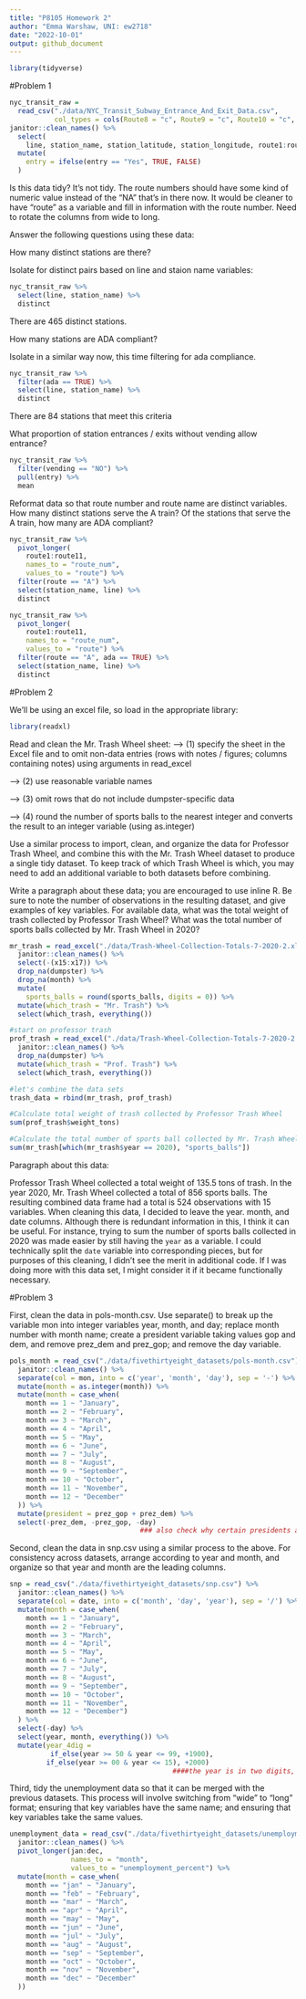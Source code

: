 ```yaml
---
title: "P8105 Homework 2"
author: "Emma Warshaw, UNI: ew2718"
date: "2022-10-01"
output: github_document
---
```

```r
library(tidyverse)
```

#Problem 1
```r
nyc_transit_raw = 
  read_csv("./data/NYC_Transit_Subway_Entrance_And_Exit_Data.csv",
           col_types = cols(Route8 = "c", Route9 = "c", Route10 = "c", Route11 = "c")) %>%  
janitor::clean_names() %>% 
  select(
    line, station_name, station_latitude, station_longitude, route1:route11, entry, vending, entrance_type, ada) %>% 
  mutate(
    entry = ifelse(entry == "Yes", TRUE, FALSE) 
  )
```

Is this data tidy? 
It's not tidy.  The route numbers should have some kind of numeric value instead of the "NA" that's in there now.  It would be cleaner to have "route" as a variable and fill in information with the route number.  Need to rotate the columns from wide to long.

Answer the following questions using these data: 

How many distinct stations are there? 

Isolate for distinct pairs based on line and staion name variables: 

```r
nyc_transit_raw %>% 
  select(line, station_name) %>% 
  distinct
```
There are 465 distinct stations. 

How many stations are ADA compliant? 

Isolate in a similar way now, this time filtering for ada compliance.

```r
nyc_transit_raw %>% 
  filter(ada == TRUE) %>% 
  select(line, station_name) %>% 
  distinct
```
There are 84 stations that meet this criteria

What proportion of station entrances / exits without vending allow entrance? 

```r
nyc_transit_raw %>% 
  filter(vending == "NO") %>% 
  pull(entry) %>% 
  mean
```

Reformat data so that route number and route name are distinct variables. How many distinct stations serve the A train? Of the stations that serve the A train, how many are ADA compliant?
```r
nyc_transit_raw %>% 
  pivot_longer(
    route1:route11,
    names_to = "route_num",
    values_to = "route") %>% 
  filter(route == "A") %>% 
  select(station_name, line) %>% 
  distinct

nyc_transit_raw %>% 
  pivot_longer(
    route1:route11,
    names_to = "route_num",
    values_to = "route") %>% 
  filter(route == "A", ada == TRUE) %>% 
  select(station_name, line) %>% 
  distinct
```

#Problem 2

We'll be using an excel file, so load in the appropriate library: 

```r
library(readxl)
```

Read and clean the Mr. Trash Wheel sheet: 
--> (1) specify the sheet in the Excel file and to omit non-data entries (rows with notes / figures; columns containing notes) using arguments in read_excel

--> (2) use reasonable variable names

--> (3) omit rows that do not include dumpster-specific data

--> (4) round the number of sports balls to the nearest integer and converts the result to an integer variable (using as.integer)

Use a similar process to import, clean, and organize the data for Professor Trash Wheel, and combine this with the Mr. Trash Wheel dataset to produce a single tidy dataset. To keep track of which Trash Wheel is which, you may need to add an additional variable to both datasets before combining.

Write a paragraph about these data; you are encouraged to use inline R. Be sure to note the number of observations in the resulting dataset, and give examples of key variables. For available data, what was the total weight of trash collected by Professor Trash Wheel? What was the total number of sports balls collected by Mr. Trash Wheel in 2020?
```r
mr_trash = read_excel("./data/Trash-Wheel-Collection-Totals-7-2020-2.xlsx", sheet = "Mr. Trash Wheel") %>%
  janitor::clean_names() %>%
  select(-(x15:x17)) %>%
  drop_na(dumpster) %>%
  drop_na(month) %>% 
  mutate(
    sports_balls = round(sports_balls, digits = 0)) %>% 
  mutate(which_trash = "Mr. Trash") %>% 
  select(which_trash, everything())

#start on professor trash
prof_trash = read_excel("./data/Trash-Wheel-Collection-Totals-7-2020-2.xlsx", sheet = "Professor Trash Wheel") %>% 
  janitor::clean_names() %>%
  drop_na(dumpster) %>%
  mutate(which_trash = "Prof. Trash") %>% 
  select(which_trash, everything())

#let's combine the data sets
trash_data = rbind(mr_trash, prof_trash)

#Calculate total weight of trash collected by Professor Trash Wheel
sum(prof_trash$weight_tons)

#Calculate the total number of sports ball collected by Mr. Trash Wheel in 2020
sum(mr_trash[which(mr_trash$year == 2020), "sports_balls"])
```

Paragraph about this data: 

Professor Trash Wheel collected a total weight of 135.5 tons of trash.  In the year 2020, Mr. Trash Wheel collected a total of 856 sports balls.  The resulting combined data frame had a total is 524 observations with 15 variables.  When cleaning this data, I decided to leave the year. month, and date columns.  Although there is redundant information in this, I think it can be useful.  For instance, trying to sum the number of sports balls collected in 2020 was made easier by still having the `year` as a variable. I could technically split the `date` variable into corresponding pieces, but for purposes of this cleaning, I didn't see the merit in additional code.  If I was doing more with this data set, I might consider it if it became functionally necessary.  

#Problem 3

First, clean the data in pols-month.csv. Use separate() to break up the variable mon into integer variables year, month, and day; replace month number with month name; create a president variable taking values gop and dem, and remove prez_dem and prez_gop; and remove the day variable.

```r
pols_month = read_csv("./data/fivethirtyeight_datasets/pols-month.csv") %>%
  janitor::clean_names() %>%
  separate(col = mon, into = c('year', 'month', 'day'), sep = '-') %>%
  mutate(month = as.integer(month)) %>%
  mutate(month = case_when(
    month == 1 ~ "January",
    month == 2 ~ "February",
    month == 3 ~ "March",
    month == 4 ~ "April",
    month == 5 ~ "May",
    month == 6 ~ "June",
    month == 7 ~ "July",
    month == 8 ~ "August",
    month == 9 ~ "September",
    month == 10 ~ "October",
    month == 11 ~ "November",
    month == 12 ~ "December"
  )) %>% 
  mutate(president = prez_gop + prez_dem) %>%
  select(-prez_dem, -prez_gop, -day)
                                ### also check why certain presidents are 2
```

Second, clean the data in snp.csv using a similar process to the above. For consistency across datasets, arrange according to year and month, and organize so that year and month are the leading columns.

```r
snp = read_csv("./data/fivethirtyeight_datasets/snp.csv") %>%
  janitor::clean_names() %>%
  separate(col = date, into = c('month', 'day', 'year'), sep = '/') %>% 
  mutate(month = case_when(
    month == 1 ~ "January",
    month == 2 ~ "February",
    month == 3 ~ "March",
    month == 4 ~ "April",
    month == 5 ~ "May",
    month == 6 ~ "June",
    month == 7 ~ "July",
    month == 8 ~ "August",
    month == 9 ~ "September",
    month == 10 ~ "October",
    month == 11 ~ "November",
    month == 12 ~ "December")
  ) %>% 
  select(-day) %>% 
  select(year, month, everything()) %>% 
  mutate(year_4dig = 
          if_else(year >= 50 & year <= 99, +1900), 
         if_else(year >= 00 & year <= 15), +2000) 
                                        ####the year is in two digits, have to make it 4 somehow
```

Third, tidy the unemployment data so that it can be merged with the previous datasets. This process will involve switching from “wide” to “long” format; ensuring that key variables have the same name; and ensuring that key variables take the same values.
```r
unemployment_data = read_csv("./data/fivethirtyeight_datasets/unemployment.csv") %>% 
  janitor::clean_names() %>%
  pivot_longer(jan:dec, 
               names_to = "month",
               values_to = "unemployment_percent") %>% 
  mutate(month = case_when(
    month == "jan" ~ "January",
    month == "feb" ~ "February",
    month == "mar" ~ "March",
    month == "apr" ~ "April",
    month == "may" ~ "May",
    month == "jun" ~ "June",
    month == "jul" ~ "July",
    month == "aug" ~ "August",
    month == "sep" ~ "September",
    month == "oct" ~ "October",
    month == "nov" ~ "November",
    month == "dec" ~ "December"
  ))
```

